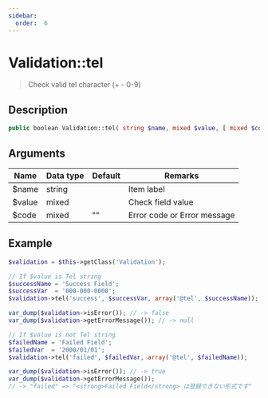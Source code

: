 ```yaml
---
sidebar:
  order:  6
---
```


# Validation::tel

> Check valid tel character (+ - 0-9)

## Description

```php
public boolean Validation::tel( string $name, mixed $value, [ mixed $code = '' ] )
```

## Arguments

| Name   | Data type | Default | Remarks                     |
| ------ | --------- | ------- | --------------------------- |
| $name  | string    |         | Item label                  |
| $value | mixed     |         | Check field value           |
| $code  | mixed     | ""      | Error code or Error message |

## Example

```php title="Controller"
$validation = $this->getClass('Validation');

// If $value is Tel string
$successName = 'Success Field';
$successVar  = '000-000-0000';
$validation->tel('success', $successVar, array('@tel', $successName));

var_dump($validation->isError()); // -> false
var_dump($validation->getErrorMessage()); // -> null

// If $value is not Tel string
$failedName = 'Failed Field';
$failedVar  = '2000/01/01';
$validation->tel('failed', $failedVar, array('@tel', $failedName));

var_dump($validation->isError()); // -> true
var_dump($validation->getErrorMessage());
// -> "failed" => "<strong>Failed Field</strong> は登録できない形式です"
```
